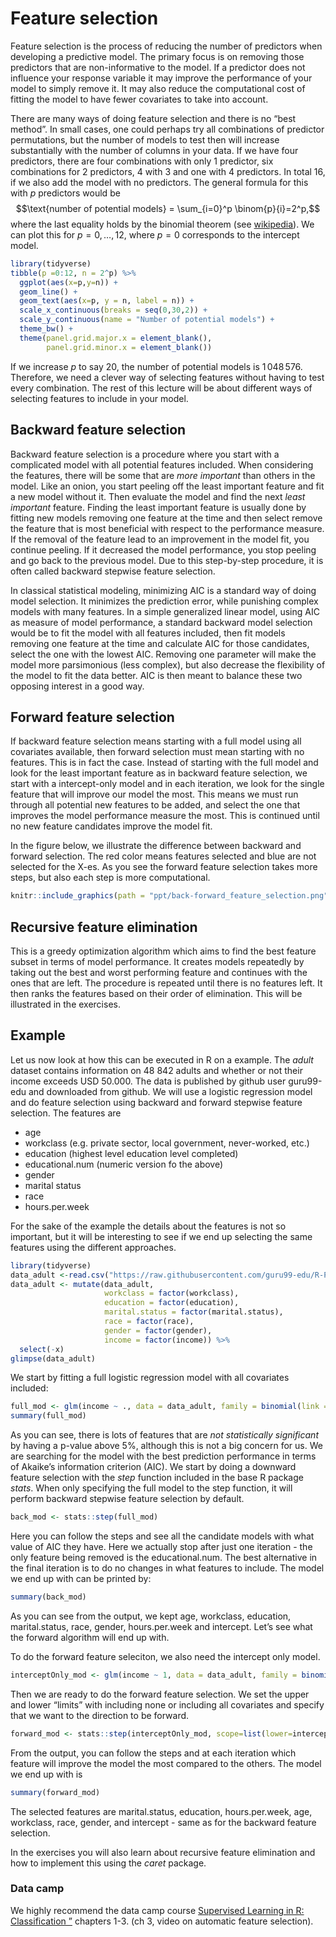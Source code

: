 # Feature selection {#lecture9}

Feature selection is the process of reducing the number of predictors when developing a predictive model. The primary focus is on removing those predictors that are non-informative to the model. If a predictor does not influence your response variable it may improve the performance of your model to simply remove it. It may also reduce the computational cost of fitting the model to have fewer covariates to take into account. 

There are many ways of doing feature selection and there is no "best method". In small cases, one could perhaps try all combinations of predictor permutations, but the number of models to test then will increase substantially with the number of columns in your data. If we have four predictors, there are four combinations with only 1 predictor, six combinations for 2 predictors, 4 with 3 and one with 4 predictors. In total 16, if we also add the model with no predictors. The general formula for this with $p$ predictors would be
$$\text{number of potential models} = \sum_{i=0}^p \binom{p}{i}=2^p,$$
where the last equality holds by the binomial theorem (see [wikipedia](https://en.wikipedia.org/wiki/Binomial_theorem)). We can plot this for $p = 0,\ldots, 12$, where $p=0$ corresponds to the intercept model.
```r
library(tidyverse)
tibble(p =0:12, n = 2^p) %>%
  ggplot(aes(x=p,y=n)) + 
  geom_line() +
  geom_text(aes(x=p, y = n, label = n)) +
  scale_x_continuous(breaks = seq(0,30,2)) + 
  scale_y_continuous(name = "Number of potential models") + 
  theme_bw() +
  theme(panel.grid.major.x = element_blank(),
        panel.grid.minor.x = element_blank())
``` 

If we increase $p$ to say 20, the number of potential models is $1\,048\,576$. Therefore, we need a clever way of selecting features without having to test every combination. The rest of this lecture will be about different ways of selecting features to include in your model. 

## Backward feature selection{-}
Backward feature selection is a procedure where you start with a complicated model with all potential features included. When considering the features, there will be some that are *more important* than others in the model. Like an onion, you start peeling off the least important feature and fit a new model without it. Then evaluate the model and find the next *least important* feature. Finding the least important feature is usually done by fitting new models removing one feature at the time and then select remove the feature that is most beneficial with respect to the performance measure. If the removal of the feature lead to an improvement in the model fit, you continue peeling. If it decreased the model performance, you stop peeling and go back to the previous model. Due to this step-by-step procedure, it is often called backward stepwise feature selection.

In classical statistical modeling, minimizing AIC is a standard way of doing model selection. It minimizes the prediction error, while punishing complex models with many features. In a simple generalized linear model, using AIC as measure of model performance, a standard backward model selection would be to fit the model with all features included, then fit models removing one feature at the time and calculate AIC for those candidates, select the one with the lowest AIC. Removing one parameter will make the model more parsimonious (less complex), but also decrease the flexibility of the model to fit the data better. AIC is then meant to balance these two opposing interest in a good way. 

## Forward feature selection{-}
If backward feature selection means starting with a full model using all covariates available, then forward selection must mean starting with no features. This is in fact the case. Instead of starting with the full model and look for the least important feature as in backward feature selection,  we start with a intercept-only model and in each iteration, we look for the single feature that will improve our model the most. This means we must run through all potential new features to be added, and select the one that improves the model performance measure the most. This is continued until no new feature candidates improve the model fit.  

In the figure below, we illustrate the difference between backward and forward selection. The red color means features selected and blue are not selected for the X-es. As you see the forward feature selection takes more steps, but also each step is more computational. 

```r
knitr::include_graphics(path = "ppt/back-forward_feature_selection.png")
```

## Recursive feature elimination{-}
This is a greedy optimization algorithm which aims to find the best feature subset in terms of model performance. It creates models repeatedly by taking out the best and worst performing feature and continues with the ones that are left. The procedure is repeated until there is no features left. It then ranks the features based on their order of elimination. This will be illustrated in the exercises. 

## Example

Let us now look at how this can be executed in R on a example. The *adult* dataset contains information on 48 842 adults and whether or not their income exceeds USD 50.000. The data is published by github user guru99-edu and downloaded from github. We will use a logistic regression model and do feature selection using backward and forward stepwise feature selection. The features are

- age
- workclass (e.g. private sector, local government, never-worked, etc.)
- education (highest level education level completed)
- educational.num (numeric version fo the above)
- gender 
- marital status
- race
- hours.per.week

For the sake of the example the details about the features is not so important, but it will be interesting to see if we end up selecting the same features using the different approaches. 

```r
library(tidyverse)
data_adult <-read.csv("https://raw.githubusercontent.com/guru99-edu/R-Programming/master/adult.csv")
data_adult <- mutate(data_adult, 
                     workclass = factor(workclass),
                     education = factor(education),
                     marital.status = factor(marital.status), 
                     race = factor(race),
                     gender = factor(gender),
                     income = factor(income)) %>%
  select(-x)
glimpse(data_adult)
```
We start by fitting a full logistic regression model with all covariates included: 
```r
full_mod <- glm(income ~ ., data = data_adult, family = binomial(link = "logit"))
summary(full_mod)
```

As you can see, there is lots of features that are *not statistically significant* by having a p-value above 5\%, although this is not a big concern for us. We are searching for the model with the best prediction performance in terms of Akaike's information criterion (AIC). We start by doing a downward feature selection with the *step* function included in the base R package *stats*. When only specifying the full model to the step function, it will perform backward stepwise feature selection by default. 

```r
back_mod <- stats::step(full_mod)
```

Here you can follow the steps and see all the candidate models with what value of AIC they have. Here we actually stop after just one iteration - the only feature being removed is the educational.num. The best alternative in the final iteration is to do no changes in what features to include. 
The model we end up with can be printed by:

```r
summary(back_mod)
```

As you can see from the output, we kept age, workclass, education, marital.status, race, gender, hours.per.week and intercept. Let's see what the forward algorithm will end up with. 

To do the forward feature seleciton, we also need the intercept only model.
```r
interceptOnly_mod <- glm(income ~ 1, data = data_adult, family = binomial(link = "logit"))
```

Then we are ready to do the forward feature selection. We set the upper and lower "limits" with including none or including all covariates and specify that we want to the direction to be forward. 
```r
forward_mod <- stats::step(interceptOnly_mod, scope=list(lower=interceptOnly_mod, upper=full_mod), direction="forward")
```

From the output, you can follow the steps and at each iteration which feature will improve the model the most compared to the others. The model we end up with is
```r
summary(forward_mod)
```

The selected features are marital.status, education, hours.per.week, age, workclass, race, gender, and intercept - same as for the backward feature selection. 

In the exercises you will also learn about recursive feature elimination and how to implement this using the *caret* package. 

### Data camp {-}
We highly recommend the data camp course [Supervised Learning in R: Classification "](https://app.datacamp.com/learn/courses/supervised-learning-in-r-classification) chapters 1-3.
(ch 3, video on automatic feature selection).


